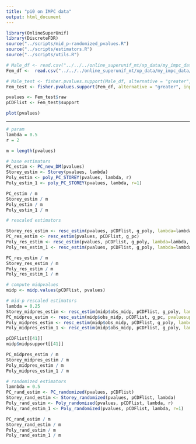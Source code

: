 ```yaml
---
title: "pi0 on IMPC data"
output: html_document
---
```


```r
library(OnlineSuperUnif)
library(DiscreteFDR)
source("../scripts/mid_p-randomized_pvalues.R")
source("../scripts/estimators.R")
source("../scripts/utils.R")
```

```r
# Male_df <- read.csv("../../../online_superunif_mt/xp_data/my_impc_data/impc_male_df.csv")
Fem_df <-  read.csv("../../../online_superunif_mt/xp_data/my_impc_data/impc_female_df.csv")
```

```r
# Male_test <- fisher.pvalues.support(Male_df, alternative = "greater", input = "noassoc")
Fem_test <- fisher.pvalues.support(Fem_df, alternative = "greater", input = "noassoc")
```

```r
pvalues <- Fem_test$raw
pCDFlist <- Fem_test$support
```

```r
plot(pvalues)
```


-----------------------------------------------------------------------------------------------------------------------------------------------------------------------

```r
# param 
lambda = 0.5
r = 2

m = length(pvalues)

```

```r
# base estimators 
PC_estim <- PC_new_DM(pvalues)
Storey_estim <- Storey(pvalues, lambda)
Poly_estim <- poly_PC_STOREY(pvalues, lambda, r)
Poly_estim_1 <- poly_PC_STOREY(pvalues, lambda, r=1)
```

```r
PC_estim / m
Storey_estim / m
Poly_estim / m 
Poly_estim_1 / m 
```


```r
# rescaled estimators

Storey_res_estim <- resc_estim(pvalues, pCDFlist, g_poly, lambda=lambda, r=0)
PC_res_estim <- resc_estim(pvalues, pCDFlist, g_pc)
Poly_res_estim <- resc_estim(pvalues, pCDFlist, g_poly, lambda=lambda, r=r)
Poly_res_estim_1 <- resc_estim(pvalues, pCDFlist, g_poly, lambda=lambda, r=1)
```

```r
PC_res_estim / m
Storey_res_estim / m
Poly_res_estim / m
Poly_res_estim_1 / m
```

```r
# compute midpvalues
midp <- midp.values(pCDFlist, pvalues)
```

```r
# mid-p rescaled estimators 
lambda = 0.25
Storey_midpres_estim <- resc_estim(midp$obs_midp, pCDFlist, g_poly, lambda=lambda, r=0, pvaluesupportlist = midp$midpsupport)
PC_midpres_estim <- resc_estim(midp$obs_midp, pCDFlist, g_pc, pvaluesupportlist = midp$midpsupport)
Poly_midpres_estim <- resc_estim(midp$obs_midp, pCDFlist, g_poly, lambda=lambda, r=r, pvaluesupportlist = midp$midpsupport)
Poly_midpres_estim_1 <- resc_estim(midp$obs_midp, pCDFlist, g_poly, lambda=lambda, r=1, pvaluesupportlist = midp$midpsupport)
```

```r
pCDFlist[[41]]
midp$midpsupport[[41]]
```

```r
PC_midpres_estim / m
Storey_midpres_estim / m
Poly_midpres_estim / m
Poly_midpres_estim_1 / m
```


```r
# randomized estimators 
lamnbda = 0.5
PC_rand_estim <- PC_randomized(pvalues, pCDFlist) 
Storey_rand_estim <- Storey_randomized(pvalues, pCDFlist, lambda)
Poly_rand_estim <- Poly_randomized(pvalues, pCDFlist, lambda, r)
Poly_rand_estim_1 <- Poly_randomized(pvalues, pCDFlist, lambda, r=1)
```

```r
PC_rand_estim / m
Storey_rand_estim / m
Poly_rand_estim / m
Poly_rand_estim_1 / m
```















